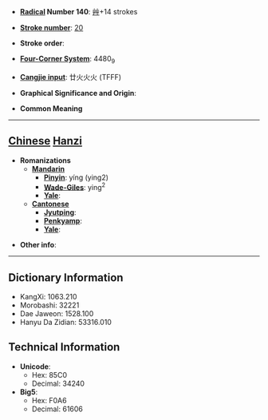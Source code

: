 * '''[[Wiktionary:Chinese radical index| Radical]] Number 140''': [[Wiktionary:Chinese radical index 艸|艸]]+14 strokes

* '''[[Wiktionary:Chinese total strokes index|Stroke number]]''': [[Wiktionary:Chinese total strokes index 20|20]]

* '''Stroke order''': 

* '''[[Wiktionary:Chinese four corner index|Four-Corner System]]''': 4480<sub>9</sub>

* '''[[Wiktionary:Chinese Cangjie index|Cangjie input]]''': 廿火火火 (TFFF)

* '''Graphical Significance and Origin''': 

* '''Common Meaning'''

----

== [[Chinese]] [[Hanzi]] ==

* '''Romanizations'''
** '''[[Mandarin]]'''
*** '''[[Pinyin]]''': yíng (ying2)
*** '''[[Wade-Giles]]''': ying<sup>2</sup>
*** '''[[Yale]]''': 
** '''[[Cantonese]]'''
*** '''[[Jyutping]]''':
*** '''[[Penkyamp]]''': 
*** '''[[Yale]]''': 

* '''Other info''': 

----

== Dictionary Information ==

* KangXi: 1063.210
* Morobashi: 32221
* Dae Jaweon: 1528.100
* Hanyu Da Zidian: 53316.010

== Technical Information ==

* '''Unicode''':
** Hex: 85C0
** Decimal: 34240
* '''Big5''':
** Hex: F0A6
** Decimal: 61606